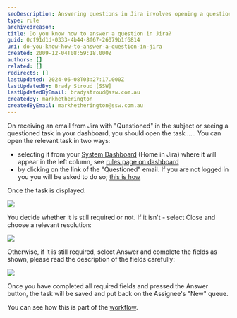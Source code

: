 ```yaml
---
seoDescription: Answering questions in Jira involves opening a questioned task from your dashboard or an email link, deciding if it's still required, and completing relevant fields to save and assign it back.
type: rule
archivedreason:
title: Do you know how to answer a question in Jira?
guid: 0cf91d1d-0333-4b44-8f67-26079b1f6814
uri: do-you-know-how-to-answer-a-question-in-jira
created: 2009-12-04T08:59:18.000Z
authors: []
related: []
redirects: []
lastUpdated: 2024-06-08T03:27:17.000Z
lastUpdatedBy: Brady Stroud [SSW]
lastUpdatedByEmail: bradystroud@ssw.com.au
createdBy: markhetherington
createdByEmail: markhetherington@ssw.com.au
---
```


On receiving an email from Jira with "Questioned" in the subject or seeing a questioned task in your dashboard, you should open the task .....
You can open the relevant task in two ways:

- selecting it from your [System Dashboard](/do-you-know-how-to-answer-a-question-in-jira) (Home in Jira) where it will appear in the left column, see [rules page on dashboard](/do-you-know-how-your-system-dashboard-can-help-you-this-is-the-most-important-feature-in-jira)
- by clicking on the link of the "Questioned" email. If you are not logged in you you will be asked to do so; [this is how](/do-you-know-how-to-login-to-jira)

Once the task is displayed:

![](/uploads/rules/do-you-know-how-to-answer-a-question-in-jira/TaskToAnswer.png)

You decide whether it is still required or not.
If it isn't - select Close and choose a relevant resolution:

![](/uploads/rules/do-you-know-how-to-answer-a-question-in-jira/ClosingFromQuestion.png)

Otherwise, if it is still required, select Answer and complete the fields as shown, please read the description of the fields carefully:

![](/uploads/rules/do-you-know-how-to-answer-a-question-in-jira/Answer.png)

Once you have completed all required fields and pressed the Answer button, the task will be saved and put back on the Assignee's "New" queue.

You can see how this is part of the [workflow](/do-you-really-know-what-a-jira-workflow-is).
